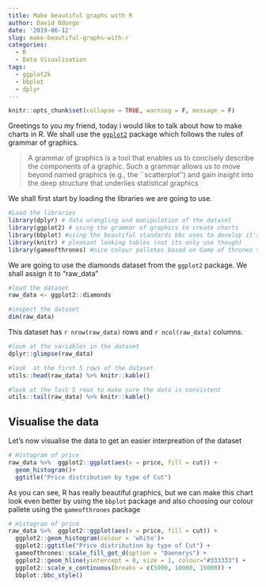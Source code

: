 ```yaml
---
title: Make beautiful graphs with R
author: David Odongo
date: '2019-06-12'
slug: make-beautiful-graphs-with-r
categories:
  - R
  - Data Visualisation
tags:
  - ggplot2k
  - bbplot
  - dplyr
---
```



```r
knitr::opts_chunk$set(collapse = TRUE, warning = F, message = F)
```

 Greetings to you my friend, today i would like to talk about how to make charts in R. We shall use the [`ggplot2`](https://ggplot2.tidyverse.org/) package which follows the rules of grammar of graphics.

> A grammar of graphics is a tool that enables us to concisely describe the components of a graphic. Such a grammar allows us to move beyond named graphics (e.g., the ``scatterplot'') and gain insight into the deep structure that underlies statistical graphics

We shall first start by loading the libraries we are going to use.

```r
#Load the libraries
library(dplyr) # data wrangling and manipulation of the dataset
library(ggplot2) # using the grammar of graphics to create charts
library(bbplot) #using the beautiful standards bbc uses to develop it's graphics
library(knitr) # pleasant looking tables (not its only use though)
library(gameofthrones) #nice colour palletes based on Game of thrones series
```

We are going to use the diamonds dataset from the `ggplot2` package. We shall assign it to "raw_data"
```r
#load the dataset
raw_data <- ggplot2::diamonds

#inspect the dataset
dim(raw_data)
```

This dataset has `r nrow(raw_data) ` rows and `r ncol(raw_data)` columns. 
```r
#look at the variables in the dataset
dplyr::glimpse(raw_data)

#look  at the first 5 rows of the dataset
utils::head(raw_data) %>% knitr::kable()

#look at the last 5 rows to make sure the data is consistent
utils::tail(raw_data) %>% knitr::kable()
```


## Visualise the data

Let's now visualise the data to get an easier interpreation of the dataset

```r
# Histogram of price
raw_data %>%  ggplot2::ggplot(aes(x = price, fill = cut)) +
  geom_histogram()+
  ggtitle("Price distribution by type of Cut")
```

As you can see, R has really beautiful graphics, but we can make this chart look even better by using the `bbplot` package and also choosing our colour pallete using the `gameofthrones` package

```r
# Histogram of price
raw_data %>%  ggplot2::ggplot(aes(x = price, fill = cut)) +
  ggplot2::geom_histogram(colour = 'white')+
  ggplot2::ggtitle("Price distribution by type of Cut") +
  gameofthrones::scale_fill_got_d(option = "Daenerys") +
  ggplot2::geom_hline(yintercept = 0, size = 1, colour="#333333") +
  ggplot2::scale_x_continuous(breaks = c(5000, 10000, 15000)) +
  bbplot::bbc_style()
```

